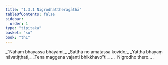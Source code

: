 ```yaml
---
title: "1.3.1 Nigrodhattheragāthā"
tableOfContents: false
sidebar:
  order: 1
type: "tipitaka"
basket: "su"
book: "th1"
---
```



<DynamicBreadcrumb />

<Division number="21" book="th1" bookNo="19" page="224">

<Paragraph number="50" type="verses" book="th1">
_“Nāhaṃ bhayassa bhāyāmi,_  
_Satthā no amatassa kovido;_  
_Yattha bhayaṃ nāvatiṭṭhati,_  
_Tena maggena vajanti bhikkhavo”ti._  


</Paragraph>
</Division>

<Paragraph number="51" type="center" book="th1">
…  Nigrodho thero… .
</Paragraph>